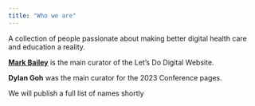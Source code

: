 ```yaml
---
title: "Who we are"
---
```


A collection of people passionate about making better digital health care and education a reality.

[**Mark Bailey**](https://www.linkedin.com/in/markbaileyci/) is the main curator of the Let's Do Digital Website.

**Dylan Goh** was the main curator for the 2023 Conference pages.

We will publish a full list of names shortly